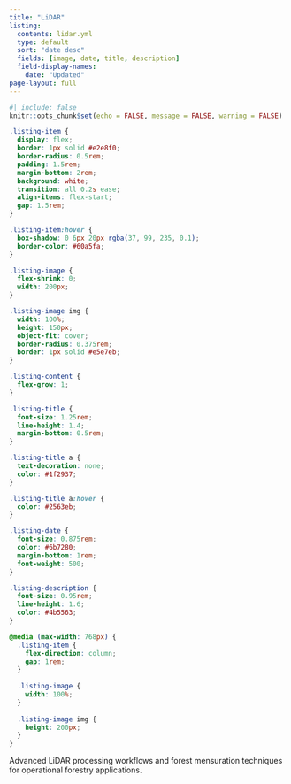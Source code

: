 ```yaml
---
title: "LiDAR"
listing:
  contents: lidar.yml
  type: default
  sort: "date desc"
  fields: [image, date, title, description]
  field-display-names:
    date: "Updated"
page-layout: full
---
```


```r
#| include: false
knitr::opts_chunk$set(echo = FALSE, message = FALSE, warning = FALSE)
```

```css
.listing-item {
  display: flex;
  border: 1px solid #e2e8f0;
  border-radius: 0.5rem;
  padding: 1.5rem;
  margin-bottom: 2rem;
  background: white;
  transition: all 0.2s ease;
  align-items: flex-start;
  gap: 1.5rem;
}

.listing-item:hover {
  box-shadow: 0 6px 20px rgba(37, 99, 235, 0.1);
  border-color: #60a5fa;
}

.listing-image {
  flex-shrink: 0;
  width: 200px;
}

.listing-image img {
  width: 100%;
  height: 150px;
  object-fit: cover;
  border-radius: 0.375rem;
  border: 1px solid #e5e7eb;
}

.listing-content {
  flex-grow: 1;
}

.listing-title {
  font-size: 1.25rem;
  line-height: 1.4;
  margin-bottom: 0.5rem;
}

.listing-title a {
  text-decoration: none;
  color: #1f2937;
}

.listing-title a:hover {
  color: #2563eb;
}

.listing-date {
  font-size: 0.875rem;
  color: #6b7280;
  margin-bottom: 1rem;
  font-weight: 500;
}

.listing-description {
  font-size: 0.95rem;
  line-height: 1.6;
  color: #4b5563;
}

@media (max-width: 768px) {
  .listing-item {
    flex-direction: column;
    gap: 1rem;
  }
  
  .listing-image {
    width: 100%;
  }
  
  .listing-image img {
    height: 200px;
  }
}
```

Advanced LiDAR processing workflows and forest mensuration techniques for operational forestry applications.